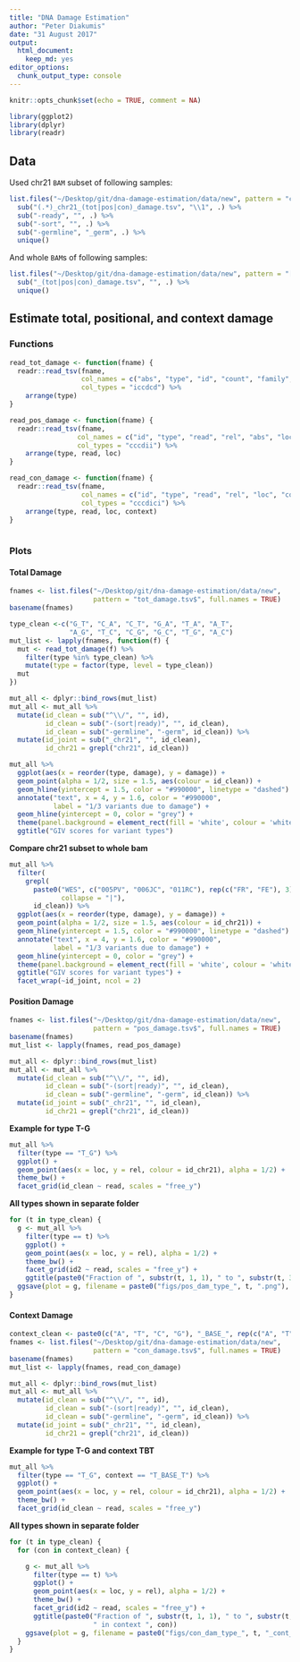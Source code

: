 ```yaml
---
title: "DNA Damage Estimation"
author: "Peter Diakumis"
date: "31 August 2017"
output: 
  html_document: 
    keep_md: yes
editor_options: 
  chunk_output_type: console
---
```


```r
knitr::opts_chunk$set(echo = TRUE, comment = NA)
```
```r
library(ggplot2)
library(dplyr)
library(readr)
```

## Data
Used chr21 `BAM` subset of following samples:
```r
list.files("~/Desktop/git/dna-damage-estimation/data/new", pattern = "chr21") %>%
  sub("(.*)_chr21_(tot|pos|con)_damage.tsv", "\\1", .) %>% 
  sub("-ready", "", .) %>% 
  sub("-sort", "", .) %>% 
  sub("-germline", "_germ", .) %>% 
  unique()
```

And whole `BAM`s of following samples:
```r
list.files("~/Desktop/git/dna-damage-estimation/data/new", pattern = "[ER]_(tot|pos|con)_damage.tsv") %>% 
  sub("_(tot|pos|con)_damage.tsv", "", .) %>% 
  unique()
```

## Estimate total, positional, and context damage

### Functions
```r
read_tot_damage <- function(fname) {
  readr::read_tsv(fname, 
                  col_names = c("abs", "type", "id", "count", "family", "damage"),
                  col_types = "iccdcd") %>% 
    arrange(type)
}

read_pos_damage <- function(fname) {
  readr::read_tsv(fname,
                 col_names = c("id", "type", "read", "rel", "abs", "loc"),
                 col_types = "cccdii") %>% 
    arrange(type, read, loc)
}

read_con_damage <- function(fname) {
  readr::read_tsv(fname,
                  col_names = c("id", "type", "read", "rel", "loc", "context", "abs"),
                  col_types = "cccdici") %>% 
    arrange(type, read, loc, context)
}
 
```


### Plots


#### Total Damage
```r
fnames <- list.files("~/Desktop/git/dna-damage-estimation/data/new",
                     pattern = "tot_damage.tsv$", full.names = TRUE)
basename(fnames)

type_clean <-c("G_T", "C_A", "C_T", "G_A", "T_A", "A_T",
               "A_G", "T_C", "C_G", "G_C", "T_G", "A_C")
mut_list <- lapply(fnames, function(f) {
  mut <- read_tot_damage(f) %>% 
    filter(type %in% type_clean) %>%
    mutate(type = factor(type, level = type_clean))
  mut
})

mut_all <- dplyr::bind_rows(mut_list)
mut_all <- mut_all %>% 
  mutate(id_clean = sub("^\\/", "", id),
         id_clean = sub("-(sort|ready)", "", id_clean),
         id_clean = sub("-germline", "-germ", id_clean)) %>% 
  mutate(id_joint = sub("_chr21", "", id_clean),
         id_chr21 = grepl("chr21", id_clean))

mut_all %>% 
  ggplot(aes(x = reorder(type, damage), y = damage)) +
  geom_point(alpha = 1/2, size = 1.5, aes(colour = id_clean)) +
  geom_hline(yintercept = 1.5, color = "#990000", linetype = "dashed") +
  annotate("text", x = 4, y = 1.6, color = "#990000",
           label = "1/3 variants due to damage") +
  geom_hline(yintercept = 0, color = "grey") +
  theme(panel.background = element_rect(fill = 'white', colour = 'white')) +
  ggtitle("GIV scores for variant types") 
```

__Compare chr21 subset to whole bam__
```r
mut_all %>% 
  filter(
    grepl(
      paste0("WES", c("005PV", "006JC", "011RC"), rep(c("FR", "FE"), 3),
             collapse = "|"),
      id_clean)) %>% 
  ggplot(aes(x = reorder(type, damage), y = damage)) +
  geom_point(alpha = 1/2, size = 1.5, aes(colour = id_chr21)) +
  geom_hline(yintercept = 1.5, color = "#990000", linetype = "dashed") +
  annotate("text", x = 4, y = 1.6, color = "#990000",
           label = "1/3 variants due to damage") +
  geom_hline(yintercept = 0, color = "grey") +
  theme(panel.background = element_rect(fill = 'white', colour = 'white')) +
  ggtitle("GIV scores for variant types") +
  facet_wrap(~id_joint, ncol = 2)
```
 
#### Position Damage
```r
fnames <- list.files("~/Desktop/git/dna-damage-estimation/data/new",
                     pattern = "pos_damage.tsv$", full.names = TRUE)
basename(fnames)
mut_list <- lapply(fnames, read_pos_damage)

mut_all <- dplyr::bind_rows(mut_list)
mut_all <- mut_all %>%
  mutate(id_clean = sub("^\\/", "", id),
         id_clean = sub("-(sort|ready)", "", id_clean),
         id_clean = sub("-germline", "-germ", id_clean)) %>%
  mutate(id_joint = sub("_chr21", "", id_clean),
         id_chr21 = grepl("chr21", id_clean))
```

__Example for type T-G__
```r
mut_all %>%
  filter(type == "T_G") %>%
  ggplot() +
  geom_point(aes(x = loc, y = rel, colour = id_chr21), alpha = 1/2) +
  theme_bw() +
  facet_grid(id_clean ~ read, scales = "free_y")
```

__All types shown in separate folder__
```r
for (t in type_clean) {
  g <- mut_all %>%
    filter(type == t) %>%
    ggplot() +
    geom_point(aes(x = loc, y = rel), alpha = 1/2) +
    theme_bw() +
    facet_grid(id2 ~ read, scales = "free_y") +
    ggtitle(paste0("Fraction of ", substr(t, 1, 1), " to ", substr(t, 3, 3), " variants on R1 and R2"))
  ggsave(plot = g, filename = paste0("figs/pos_dam_type_", t, ".png"), height = 20, width = 15)
}
```

#### Context Damage
```r
context_clean <- paste0(c("A", "T", "C", "G"), "_BASE_", rep(c("A", "T", "C", "G"), each = 4))
fnames <- list.files("~/Desktop/git/dna-damage-estimation/data/new",
                     pattern = "con_damage.tsv$", full.names = TRUE)
basename(fnames)
mut_list <- lapply(fnames, read_con_damage)

mut_all <- dplyr::bind_rows(mut_list)
mut_all <- mut_all %>%
  mutate(id_clean = sub("^\\/", "", id),
         id_clean = sub("-(sort|ready)", "", id_clean),
         id_clean = sub("-germline", "-germ", id_clean)) %>%
  mutate(id_joint = sub("_chr21", "", id_clean),
         id_chr21 = grepl("chr21", id_clean))
```

__Example for type T-G and context TBT__
```r
mut_all %>%
  filter(type == "T_G", context == "T_BASE_T") %>%
  ggplot() +
  geom_point(aes(x = loc, y = rel, colour = id_chr21), alpha = 1/2) +
  theme_bw() +
  facet_grid(id_clean ~ read, scales = "free_y")
```

__All types shown in separate folder__
```r
for (t in type_clean) {
  for (con in context_clean) {

    g <- mut_all %>%
      filter(type == t) %>%
      ggplot() +
      geom_point(aes(x = loc, y = rel), alpha = 1/2) +
      theme_bw() +
      facet_grid(id2 ~ read, scales = "free_y") +
      ggtitle(paste0("Fraction of ", substr(t, 1, 1), " to ", substr(t, 3, 3), " variants on R1 and R2",
                     " in context ", con))
    ggsave(plot = g, filename = paste0("figs/con_dam_type_", t, "_cont_", con, ".png"), height = 20, width = 15)
  }
}
```
